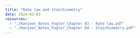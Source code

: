 ```yaml
--- 
title: "Rate law and stoichiometry" 
date: 2024-03-03
resources:
  - "./Ranjeet_Notes_Fogler_Chapter 03 - Rate law.pdf"
  - "./Ranjeet_Notes_Fogler_Chapter 04 - Stoichiometry.pdf"
---
```

